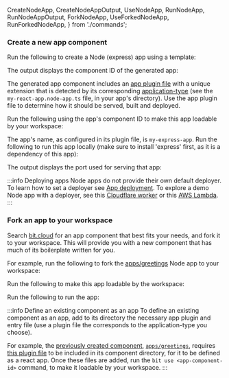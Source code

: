   CreateNodeApp,
  CreateNodeAppOutput,
  UseNodeApp,
  RunNodeApp,
  RunNodeAppOutput,
  ForkNodeApp,
  UseForkedNodeApp,
  RunForkedNodeApp,
} from './commands';

### Create a new app component

Run the following to create a Node (express) app using a template:

<CreateNodeApp />

The output displays the component ID of the generated app:

<CreateNodeAppOutput />

<ExpandNodeAppDir />

The generated app component includes an [app plugin file](/apps/application-plugins) with a unique extension that is detected
by its corresponding [application-type](https://bit.dev/docs/apps/application-types) (see the `my-react-app.node-app.ts`
file, in your app's directory). Use the app plugin file to determine how it should be served, built and deployed.

Run the following using the app's component ID to make this app loadable by your workspace:

<UseNodeApp />

The app's name, as configured in its plugin file, is `my-express-app`. Run the following to run this app locally (make sure to <InstallExpress>install 'express'</InstallExpress> first, as it is a dependency of this app):

<RunNodeApp />

The output displays the port used for serving that app:

<RunNodeAppOutput />

:::info Deploying apps
Node apps do not provide their own default deployer. To learn how to set a deployer see [App deployment](https://bit.dev/docs/apps/app-deployment).
To explore a demo Node app with a deployer, see this [Cloudflare worker](https://bit.cloud/teambit/cloud-providers/aspects/cloudflare-worker) or this [AWS Lambda](https://bit.cloud/learnbit/apps/aws/lambda/hello-world-lambda).
:::

### Fork an app to your workspace

Search [bit.cloud](https://bit.cloud) for an app component that best fits your needs, and fork it to your workspace. This will provide you with a new component that has much of its boilerplate written for you.

For example, run the following to fork the [apps/greetings](https://bit.cloud/my-org/people/apps/greetings) Node app to your workspace:

<ForkNodeApp />

Run the following to make this app loadable by the workspace:

<UseForkedNodeApp />

Run the following to run the app:

<RunForkedNodeApp />

:::info Define an existing component as an app
To define an existing component as an app, add to its directory the necessary app plugin and entry file (use a plugin file the corresponds to the application-type you choose).

For example, the [previously created component](/getting-started/composing/creating-components?component_type=1), [`apps/greetings`](https://bit.cloud/my-org/people/apps/greetings), requires [this plugin file](https://bit.cloud/my-org/people/apps/greetings/~code/greetings.app-root.ts) to be included in its component directory, for it to be defined as a react app.
Once these files are added, run the `bit use <app-component-id>` command, to make it loadable by your workspace.
:::
